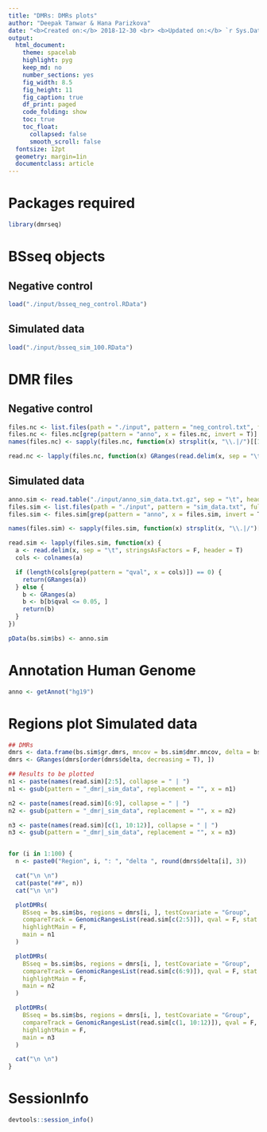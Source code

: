 ```yaml
---
title: "DMRs: DMRs plots"
author: "Deepak Tanwar & Hana Parizkova"
date: "<b>Created on:</b> 2018-12-30 <br> <b>Updated on:</b> `r Sys.Date()`"
output:
  html_document:
    theme: spacelab
    highlight: pyg
    keep_md: no
    number_sections: yes
    fig_width: 8.5
    fig_height: 11
    fig_caption: true
    df_print: paged
    code_folding: show
    toc: true
    toc_float:
      collapsed: false
      smooth_scroll: false
  fontsize: 12pt
  geometry: margin=1in
  documentclass: article
---
```


# Packages required
```r
library(dmrseq)
```


# BSseq objects

## Negative control
```r
load("./input/bsseq_neg_control.RData")
```

## Simulated data
```r
load("./input/bsseq_sim_100.RData")
```


# DMR files

## Negative control
```r
files.nc <- list.files(path = "./input", pattern = "neg_control.txt", full.names = T)
files.nc <- files.nc[grep(pattern = "anno", x = files.nc, invert = T)]
names(files.nc) <- sapply(files.nc, function(x) strsplit(x, "\\.|/")[[1]][4])

read.nc <- lapply(files.nc, function(x) GRanges(read.delim(x, sep = "\t", stringsAsFactors = F, header = T)))
```


## Simulated data
```r
anno.sim <- read.table("./input/anno_sim_data.txt.gz", sep = "\t", header = T, stringsAsFactors = F)
files.sim <- list.files(path = "./input", pattern = "sim_data.txt", full.names = T)
files.sim <- files.sim[grep(pattern = "anno", x = files.sim, invert = T)]

names(files.sim) <- sapply(files.sim, function(x) strsplit(x, "\\.|/")[[1]][4])

read.sim <- lapply(files.sim, function(x) {
  a <- read.delim(x, sep = "\t", stringsAsFactors = F, header = T)
  cols <- colnames(a)

  if (length(cols[grep(pattern = "qval", x = cols)]) == 0) {
    return(GRanges(a))
  } else {
    b <- GRanges(a)
    b <- b[b$qval <= 0.05, ]
    return(b)
  }
})

pData(bs.sim$bs) <- anno.sim
```



# Annotation Human Genome
```r
anno <- getAnnot("hg19")
```


# Regions plot Simulated data {.tabset .tabset-dropdown}

```r
## DMRs
dmrs <- data.frame(bs.sim$gr.dmrs, mncov = bs.sim$dmr.mncov, delta = bs.sim$delta)
dmrs <- GRanges(dmrs[order(dmrs$delta, decreasing = T), ])

## Results to be plotted
n1 <- paste(names(read.sim)[2:5], collapse = " | ")
n1 <- gsub(pattern = "_dmr|_sim_data", replacement = "", x = n1)

n2 <- paste(names(read.sim)[6:9], collapse = " | ")
n2 <- gsub(pattern = "_dmr|_sim_data", replacement = "", x = n2)

n3 <- paste(names(read.sim)[c(1, 10:12)], collapse = " | ")
n3 <- gsub(pattern = "_dmr|_sim_data", replacement = "", x = n3)


for (i in 1:100) {
  n <- paste0("Region", i, ": ", "delta ", round(dmrs$delta[i], 3))

  cat("\n \n")
  cat(paste("##", n))
  cat("\n \n")

  plotDMRs(
    BSseq = bs.sim$bs, regions = dmrs[i, ], testCovariate = "Group",
    compareTrack = GenomicRangesList(read.sim[c(2:5)]), qval = F, stat = F,
    highlightMain = F,
    main = n1
  )

  plotDMRs(
    BSseq = bs.sim$bs, regions = dmrs[i, ], testCovariate = "Group",
    compareTrack = GenomicRangesList(read.sim[c(6:9)]), qval = F, stat = F,
    highlightMain = F,
    main = n2
  )

  plotDMRs(
    BSseq = bs.sim$bs, regions = dmrs[i, ], testCovariate = "Group",
    compareTrack = GenomicRangesList(read.sim[c(1, 10:12)]), qval = F, stat = F,
    highlightMain = F,
    main = n3
  )

  cat("\n \n")
}
```



# SessionInfo

```r
devtools::session_info()
```